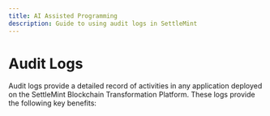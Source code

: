 ```yaml
---
title: AI Assisted Programming
description: Guide to using audit logs in SettleMint
---
```


# Audit Logs

Audit logs provide a detailed record of activities in any application deployed
on the SettleMint Blockchain Transformation Platform. These logs provide the
following key benefits: